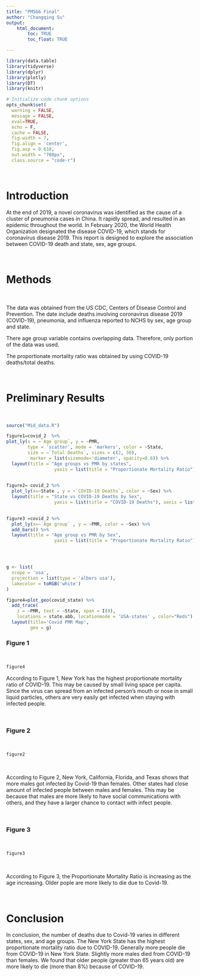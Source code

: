 ```yaml
---
title: "PM566 Final"
author: "Changqing Su"
output: 
    html_document:
        toc: TRUE
        toc_float: TRUE

---
```


```r

library(data.table)
library(tidyverse)
library(dplyr)
library(plotly)
library(DT)
library(knitr)

# Initialize code chunk options
opts_chunk$set(
  warning = FALSE,
  message = FALSE,
  eval=TRUE,
  echo = F,
  cache = FALSE,
  fig.width = 7, 
  fig.align = 'center',
  fig.asp = 0.618,
  out.width = "700px",
  class.source = "code-r")
```

<br>

# Introduction

At the end of 2019, a novel coronavirus was identified as the cause of a cluster of pneumonia cases in China. It rapidly spread, and resulted in an epidemic throughout the world. In February 2020, the World Health Organization designated the disease COVID-19, which stands for coronavirus disease 2019. This report is designed to explore the association between COVID-19 death and state, sex, age groups.

<br>

# Methods

<br>

The data was obtained from the US CDC, Centers of Disease Control and Prevention. The date include deaths involving coronavirus disease 2019 (COVID-19), pneumonia, and influenza reported to NCHS by sex, age group and state.

There age group variable contains overlapping data. Therefore, only portion of the data was used.

The proportionate mortality ratio was obtained by using COVID-19 deaths/total deaths.

<br>

# Preliminary Results

<br>

```r
source("Mid_data.R")
```

```r

figure1=covid_2  %>%
plot_ly(x = ~`Age group`, y = ~PMR, 
        type = 'scatter', mode = 'markers', color = ~State,
        size = ~`Total Deaths`, sizes = c(2, 30), 
         marker = list(sizemode='diameter', opacity=0.6)) %>%
  layout(title = "Age groups vs PMR by states",
                  yaxis = list(title = "Proportionate Mortality Ratio"), xaxis = list(title = "Age groups"))
  

figure2= covid_2 %>%
  plot_ly(x=~State , y = ~`COVID-19 Deaths`, color = ~Sex) %>%
  layout(title = "State vs COVID-19 Deaths by Sex",
                  yaxis = list(title = "COVID-19 Deaths"), xaxis = list(title = "State"))
  

figure3 =covid_2 %>%
  plot_ly(x=~`Age group` , y = ~PMR, color = ~Sex) %>%
  add_bars() %>%
  layout(title = "Age group vs PMR by Sex",
                  yaxis = list(title = "Proportionate Mortality Ratio"), xaxis = list(title = "Age group "),barmode = "stack") 




g <- list(
  scope = 'usa',
  projection = list(type = 'albers usa'),
  lakecolor = toRGB('white')
)

figure4=plot_geo(covid_state) %>%
  add_trace(
    z = ~PMR, text = ~State, span = I(0),
    locations = state.abb, locationmode = 'USA-states' , color="Reds") %>% 
  layout(title='Covid PMR Map',
         geo = g)


```



### Figure 1

<br>

```r
figure4
```

According to Figure 1, New York has the highest proportionate mortality ratio of COVID-19. This may be caused by small living space per capita. Since the virus can spread from an infected person’s mouth or nose in small liquid particles, others are very easily get infected when staying with infected people.

<br>

### Figure 2

<br>

```r
figure2
```

<br>

According to Figure 2, New York, California, Florida, and Texas shows that more males got infected by Covid-19 than females. Other states had close amount of infected people between males and females. This may be because that males are more likely to have social communications with others, and they have a larger chance to contact with infect people.

<br>

### Figure 3

<br>

```r
figure3
```

<br>

According to Figure 3, the Proportionate Mortality Ratio is increasing as the age increasing. Older pople are more likely to die due to Covid-19.

<br>

# Conclusion

In conclusion, the number of deaths due to Covid-19 varies in different states, sex, and age groups.
The New York State has the highest proportionate mortality ratio due to COVID-19. Generally more people die from COVID-19 in New York State.
Slightly more males died from COVID-19 than females.
We found that older people (greater than 65 years old) are more likely to die (more than 8%) because of COVID-19.

